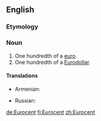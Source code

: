 {{also|eurocent}}
==English==

===Etymology===
{{prefix|Euro|cent|lang=en}}

===Noun===
{{en-noun}}

# One hundredth of a [[euro]].
# One hundredth of a [[Eurodollar]].

====Translations====
{{trans-top|one hundredth of a euro}}
* Armenian: {{t|hy|եվրոցենտ|sc=Armn}}
{{trans-mid}}
* Russian: {{t|ru|евроце́нт|sc=Cyrl}}
{{trans-bottom}}

[[de:Eurocent]]
[[fi:Eurocent]]
[[zh:Eurocent]]